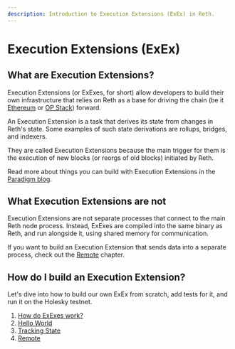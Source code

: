 ```yaml
---
description: Introduction to Execution Extensions (ExEx) in Reth.
---
```


# Execution Extensions (ExEx)

## What are Execution Extensions?

Execution Extensions (or ExExes, for short) allow developers to build their own infrastructure that relies on Reth
as a base for driving the chain (be it [Ethereum](/run/ethereum) or [OP Stack](/run/opstack)) forward.

An Execution Extension is a task that derives its state from changes in Reth's state.
Some examples of such state derivations are rollups, bridges, and indexers.

They are called Execution Extensions because the main trigger for them is the execution of new blocks (or reorgs of old blocks)
initiated by Reth.

Read more about things you can build with Execution Extensions in the [Paradigm blog](https://www.paradigm.xyz/2024/05/reth-exex).

## What Execution Extensions are not

Execution Extensions are not separate processes that connect to the main Reth node process.
Instead, ExExes are compiled into the same binary as Reth, and run alongside it, using shared memory for communication.

If you want to build an Execution Extension that sends data into a separate process, check out the [Remote](./remote) chapter.

## How do I build an Execution Extension?

Let's dive into how to build our own ExEx from scratch, add tests for it,
and run it on the Holesky testnet.

1. [How do ExExes work?](./how-it-works)
1. [Hello World](./hello-world)
1. [Tracking State](./tracking-state)
1. [Remote](./remote)
